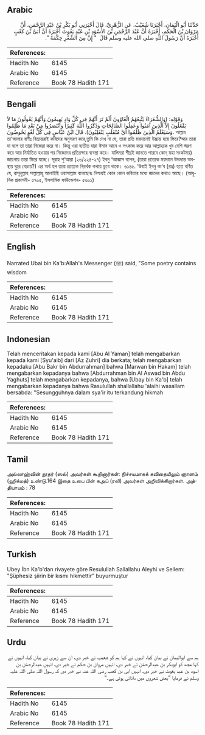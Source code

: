 ## Arabic


<div dir="rtl" lang="ar" style={{fontSize:'larger',backgroundColor:'#f8f9fa',padding:20}}>
حَدَّثَنَا أَبُو الْيَمَانِ، أَخْبَرَنَا شُعَيْبٌ، عَنِ الزُّهْرِيِّ، قَالَ أَخْبَرَنِي أَبُو بَكْرِ بْنُ عَبْدِ الرَّحْمَنِ، أَنَّ مَرْوَانَ بْنَ الْحَكَمِ، أَخْبَرَهُ أَنَّ عَبْدَ الرَّحْمَنِ بْنَ الأَسْوَدِ بْنِ عَبْدِ يَغُوثَ أَخْبَرَهُ أَنَّ أُبَىَّ بْنَ كَعْبٍ أَخْبَرَهُ أَنَّ رَسُولَ اللَّهِ صلى الله عليه وسلم قَالَ ‏ "‏ إِنَّ مِنَ الشِّعْرِ حِكْمَةً ‏"‏‏.‏
</div>
<div style={{backgroundColor:'#f8f9fa',padding:20, marginBottom: 10}}><table> <thead> <tr> <th>References:</th> <th></th> </tr> </thead> <tbody><tr><td>Hadith No</td><td>6145</td></tr><tr><td>Arabic No</td><td>6145</td></tr><tr><td>Reference</td><td>Book 78 Hadith 171</td></tr></tbody></table></div>

## Bengali


<div dir="ltr" lang="bn" style={{fontSize:'larger',backgroundColor:'#f8f9fa',padding:20}}>
وَقَوْلِهِ: (وَالشُّعَرَاءُ يَتَّبِعُهُمُ الْغَاوُونَ أَلَمْ تَرَ أَنَّهُمْ فِي كُلِّ وَادٍ يَهِيمُونَ وَأَنَّهُمْ يَقُولُونَ مَا لاَ يَفْعَلُونَ إِلاَّ الَّذِينَ آمَنُوا وَعَمِلُوا الصَّالِحَاتِ وَذَكَرُوا اللَّهَ كَثِيرًا وَانْتَصَرُوا مِنْ بَعْدِ مَا ظُلِمُوا وَسَيَعْلَمُ الَّذِينَ ظَلَمُوا أَيَّ مُنْقَلَبٍ يَنْقَلِبُونَ). قَالَ ابْنُ عَبَّاسٍ فِي كُلِّ لَغْوٍ يَخُوضُونَ. আল্লাহ তা‘আলার বাণীঃ বিভ্রান্তরাই কবিদের অনুসরণ করে,তুমি কি দেখ না যে, তারা প্রতি ময়দানেই উদ্ভ্রান্ত হয়ে ফিরে?আর তারা যা বলে তা তারা নিজেরা করে না। কিন্তু ওরা ব্যতীত যারা ঈমান আনে ও সৎকাজ করে আর আল্লাহকে খুব বেশি স্মরণ করে আর নির্যাতিত হওয়ার পর নিজেদের প্রতিরক্ষার ব্যবস্থা করে। যালিমরা শীঘ্রই জানতে পারবে কোন্ মহা সংকটময়) জায়গায় তারা ফিরে যচ্ছে। সূরাহ শু‘আরা (২৬/২২৪-২৭) ইবনু ‘আব্বাস বলেন, (তারা প্রত্যেক ময়দানে উদভ্রান্ত অবস্থায় ঘুরে বেড়ায়?) এর অর্থ হল তারা প্রত্যেক নিরর্থক কথায় ডুবে থাকে। ৬১৪৫. ‘উবাই ইবনু কা‘ব (রাঃ) হতে বর্ণিত যে, রাসূলুল্লাহ সাল্লাল্লাহু আলাইহি ওয়াসাল্লাম বলেছেনঃ নিশ্চয়ই কোন কোন কবিতার মধ্যে জ্ঞানের কথাও আছে। (আধুনিক প্রকাশনী- ৫৭০৫, ইসলামিক ফাউন্ডেশন- ৫৬০১)
</div>
<div style={{backgroundColor:'#f8f9fa',padding:20, marginBottom: 10}}><table> <thead> <tr> <th>References:</th> <th></th> </tr> </thead> <tbody><tr><td>Hadith No</td><td>6145</td></tr><tr><td>Arabic No</td><td>6145</td></tr><tr><td>Reference</td><td>Book 78 Hadith 171</td></tr></tbody></table></div>

## English


<div dir="ltr" lang="en" style={{fontSize:'larger',backgroundColor:'#f8f9fa',padding:20}}>
Narrated Ubai bin Ka'b:Allah's Messenger (ﷺ) said, "Some poetry contains wisdom
</div>
<div style={{backgroundColor:'#f8f9fa',padding:20, marginBottom: 10}}><table> <thead> <tr> <th>References:</th> <th></th> </tr> </thead> <tbody><tr><td>Hadith No</td><td>6145</td></tr><tr><td>Arabic No</td><td>6145</td></tr><tr><td>Reference</td><td>Book 78 Hadith 171</td></tr></tbody></table></div>

## Indonesian


<div dir="ltr" lang="id" style={{fontSize:'larger',backgroundColor:'#f8f9fa',padding:20}}>
Telah menceritakan kepada kami [Abu Al Yaman] telah mengabarkan kepada kami [Syu'aib] dari [Az Zuhri] dia berkata; telah mengabarkan kepadaku [Abu Bakr bin Abdurrahman] bahwa [Marwan bin Hakam] telah mengabarkan kepadanya bahwa [Abdurrahman bin Al Aswad bin Abdu Yaghuts] telah mengabarkan kepadanya, bahwa [Ubay bin Ka'b] telah mengabarkan kepadanya bahwa Rasulullah shallallahu 'alaihi wasallam bersabda: "Sesungguhnya dalam sya'ir itu terkandung hikmah
</div>
<div style={{backgroundColor:'#f8f9fa',padding:20, marginBottom: 10}}><table> <thead> <tr> <th>References:</th> <th></th> </tr> </thead> <tbody><tr><td>Hadith No</td><td>6145</td></tr><tr><td>Arabic No</td><td>6145</td></tr><tr><td>Reference</td><td>Book 78 Hadith 171</td></tr></tbody></table></div>

## Tamil


<div dir="ltr" lang="ta" style={{fontSize:'larger',backgroundColor:'#f8f9fa',padding:20}}>
அல்லாஹ்வின் தூதர் (ஸல்) அவர்கள் கூறினார்கள்: நிச்சயமாகக் கவிதையிலும் ஞானம் (ஹிக்மத்) உண்டு.164 இதை உபை பின் கஅப் (ரலி) அவர்கள் அறிவிக்கிறார்கள். அத்தியாயம் : 78
</div>
<div style={{backgroundColor:'#f8f9fa',padding:20, marginBottom: 10}}><table> <thead> <tr> <th>References:</th> <th></th> </tr> </thead> <tbody><tr><td>Hadith No</td><td>6145</td></tr><tr><td>Arabic No</td><td>6145</td></tr><tr><td>Reference</td><td>Book 78 Hadith 171</td></tr></tbody></table></div>

## Turkish


<div dir="ltr" lang="tr" style={{fontSize:'larger',backgroundColor:'#f8f9fa',padding:20}}>
Ubey İbn Ka'b'dan rivayete göre Resulullah Sallallahu Aleyhi ve Sellem: "Şüphesiz şiirin bir kısmı hikmettir" buyurmuştur
</div>
<div style={{backgroundColor:'#f8f9fa',padding:20, marginBottom: 10}}><table> <thead> <tr> <th>References:</th> <th></th> </tr> </thead> <tbody><tr><td>Hadith No</td><td>6145</td></tr><tr><td>Arabic No</td><td>6145</td></tr><tr><td>Reference</td><td>Book 78 Hadith 171</td></tr></tbody></table></div>

## Urdu


<div dir="rtl" lang="ur" style={{fontSize:'larger',backgroundColor:'#f8f9fa',padding:20}}>
ہم سے ابوالیمان نے بیان کیا، انہوں نے کہا ہم کو شعیب نے خبر دی، ان سے زہری نے بیان کیا، انہوں نے کہا مجھ کو ابوبکر بن عبدالرحمٰن نے خبر دی، انہیں مروان بن حکم نے خبر دی، انہیں عبدالرحمٰن بن اسود بن عبد یغوث نے خبر دی، انہیں ابی بن کعب رضی اللہ عنہ نے خبر دی کہ رسول اللہ صلی اللہ علیہ وسلم نے فرمایا ”بعض شعروں میں دانائی ہوتی ہے۔“
</div>
<div style={{backgroundColor:'#f8f9fa',padding:20, marginBottom: 10}}><table> <thead> <tr> <th>References:</th> <th></th> </tr> </thead> <tbody><tr><td>Hadith No</td><td>6145</td></tr><tr><td>Arabic No</td><td>6145</td></tr><tr><td>Reference</td><td>Book 78 Hadith 171</td></tr></tbody></table></div>